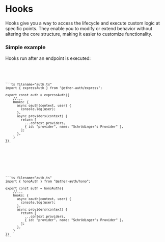 
# Hooks

Hooks give you a way to access the lifecycle and execute custom logic at specific points. They enable you to modify or extend behavior without altering the core structure, making it easier to customize functionality.

### Simple example

Hooks run after an endpoint is executed:

<Code>
  <ExpressCode type="ExpressCode">
  
    ```ts filename="auth.ts"
    import { expressAuth } from "@ether-auth/express";

    export const auth = expressAuth({
        //...
        hooks: {
          async oauth(context, user) {
            console.log(user);
          },
          async providers(context) {
            return [
              ...context.providers,
              { id: "provider", name: "Schrödinger's Provider" },
            ];
          },
        }
    })
    ```

  </ExpressCode>

  <HonoCode type="HonoCode">

    ```ts filename="auth.ts"
    import { honoAuth } from "@ether-auth/hono";

    export const auth = honoAuth({
        //...
        hooks: {
          async oauth(context, user) {
            console.log(user);
          },
          async providers(context) {
            return [
              ...context.providers,
              { id: "provider", name: "Schrödinger's Provider" },
            ];
          },
        }
    })
    ```

  </HonoCode>
</Code>
